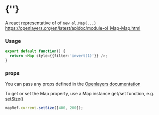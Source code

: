  
<Meta of={MapStories} />
 
# {'<Map />'}
 
A react representative of of `new ol.Map(...)` 
https://openlayers.org/en/latest/apidoc/module-ol_Map-Map.html
<Story of={MapStories.Primary} />

### Usage
```typescript
export default function() {
  return <Map style={{filter:'invert(1)'}} />;
}
```


### props

You can pass any props defined in the 
[Openlayers documentation](https://openlayers.org/en/latest/apidoc/module-ol_Map-Map.html)

To get or set the Map property, use a Map instance get/set function,
e.g. [setSize()](https://openlayers.org/en/latest/apidoc/module-ol_Map-Map.html#setSize)
```javascript
mapRef.current.setSize([400, 200]);
```



